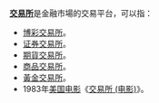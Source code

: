 '''[[交易所|交易所]]'''是金融市場的交易平台，可以指：

* [[博彩交易所|博彩交易所]]。
* [[证券交易所|证券交易所]]。
* [[期貨交易所|期貨交易所]]。
* [[商品交易所|商品交易所]]。
* [[黃金交易所|黃金交易所]]。
* 1983年[[美国电影|美国电影]]《[[交易所_(电影)|交易所 (电影)]]》。

{{disambig|J|Cat=三字消歧义}}
